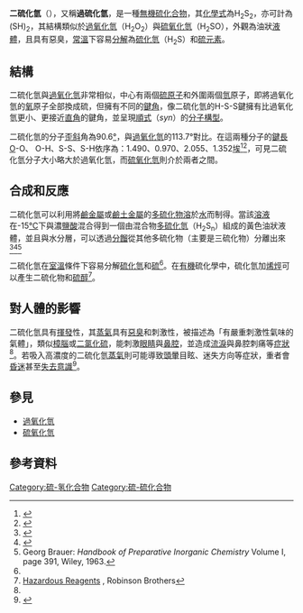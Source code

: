 {{chembox
|verifiedrevid = 443861260
|ImageFile = Hydrogen disulfide bonds.png
|ImageFileL1 = Hydrogen-disulfide-3D-balls.png
|ImageSizeL1 = 130
|ImageNameL1 = 二硫化氫的球棍模型
|ImageFileR1 = Hydrogen-disulfide-3D-vdW.png
|ImageSizeR1 = 130
|ImageNameR1 = 二硫化氫的空間填充模型
|IUPACName = Dihydrogen disulfide
|Section1={{Chembox Identifiers
| ChemSpiderID_Ref = {{chemspidercite|correct|chemspider}}
| ChemSpiderID = 97274
| PubChem = 108196
| InChI = 1/H2S2/c1-2/h1-2H
| InChIKey = BWGNESOTFCXPMA-UHFFFAOYAV
| ChEBI_Ref = {{ebicite|correct|EBI}}
| ChEBI = 33114
| SMILES = SS
| StdInChI_Ref = {{stdinchicite|correct|chemspider}}
| StdInChI = 1S/H2S2/c1-2/h1-2H
| StdInChIKey_Ref = {{stdinchicite|correct|chemspider}}
| StdInChIKey = BWGNESOTFCXPMA-UHFFFAOYSA-N
| CASNo_Ref = {{cascite|correct|CAS}}
| CASNo = 13465-07-1
| RTECS = 
  }}
|Section2 = {{Chembox Properties
| H = 2
| S = 2
| Appearance = 黃色油狀[[液體|液體]]
| Density = 1.334 g cm<sup>-3</sup>
| MeltingPtC = -89.6
| BoilingPtC = 70.7
}}
| Section7 = {{Chembox Hazards
| FlashPt = 易燃
}}
| Section8 = {{Chembox Related
| OtherCpds = [[過氧化氫|過氧化氫]]<br />[[硫化氫|硫化氫]]<br/>[[二硒化氫|二硒化氫]]
}}
}}
'''二硫化氫'''（{{Lang-en|Hydrogen disulfide}}），又稱'''過硫化氫'''，是一種[[無機化合物|無機]][[硫化合物|硫化合物]]，其[[化學式|化學式]]為H<sub>2</sub>S<sub>2</sub>，亦可計為(SH)<sub>2</sub>，其結構類似於[[過氧化氫|過氧化氫]]（H<sub>2</sub>O<sub>2</sub>）與[[硫氧化氫|硫氧化氫]]（H<sub>2</sub>SO），外觀為油狀[[液體|液體]]，且具有惡臭，[[常溫|常溫]]下容易[[分解反應|分解]]為[[硫化氫|硫化氫]]（H<sub>2</sub>S）和[[硫的同素異形體|硫元素]]。

== 結構 ==
二硫化氫與[[過氧化氫|過氧化氫]]非常相似，中心有兩個[[硫|硫]][[原子|原子]]和外圍兩個[[氫|氫]]原子，即將過氧化氫的[[氧|氧]]原子全部換成硫，但擁有不同的[[鍵角|鍵角]]，像二硫化氫的H-S-S鍵擁有比過氧化氫更小、更接近[[直角|直角]]的鍵角，並呈現[[順式|順式]]（''syn''）的[[分子構型|分子構型]]。

二硫化氫的分子[[歪斜|歪斜]]角為90.6[[度_(角)|°]]，與[[過氧化氫|過氧化氫]]的113.7°對比。在這兩種分子的[[鍵長|鍵長]]O-O、 O-H、S-S、S-H依序為：1.490、0.970、2.055、1.352[[埃|埃]]<ref>{{cite journal | author =  Davies, D. W. | title = Photoelectron spectra of hydrogen peroxide and hydrogen disulfide: ab initio calculations | volume = 28 | issue = 4 | pages = 520–522 | journal = Chemical Physics Letters | doi =  10.1016/0009-2614(74)80093-X | year =  1974}}</ref><ref>{{cite journal | year = 1997 | author =  P. Lazzeretti and R. Zanasi | title = On the calculation of parity-violating energies in hydrogen peroxide and hydrogen disulfide molecules within the random-phase approximation | volume = 279 | issue = 5-6 | pages = 349–354 | journal = Chemical Physics Letters | doi = 10.1016/S0009-2614(97)01060-9}}</ref>，可見二硫化氫分子大小略大於過氧化氫，而[[硫氧化氫|硫氧化氫]]則介於兩者之間。

== 合成和反應 ==
二硫化氫可以利用將[[鹼金屬|鹼金屬]]或[[鹼土金屬|鹼土金屬]]的[[多硫化物|多硫化物]][[溶|溶]]於[[水|水]]而制得。當該[[溶液|溶液]]在-15[[攝氏|℃]]下與濃[[鹽酸|鹽酸]]混合得到一個由混合物[[多硫化氫|多硫化氫]]（H<sub>2</sub>S<sub>n</sub>）組成的黃色油狀液體，並且與水分層，可以透過[[分餾|分餾]]從其他多硫化物（主要是三硫化物）分離出來<ref>{{cite book | url = http://books.google.com/?id=AzoCJfTmRDsC | title =A Text Book of Inorganic Chemistry | first = A. K. | last = De | isbn = 978-81-224-1384-7 | date = 2001-01-15}}</ref><ref name="Walton and Parson">{{cite journal | year = 1921 | author =  Walton and Parson | last2 = Parsons | first2 = Llewellyn B. | title = Preparation and Properties of the Persulfides of Hydrogen | volume = 43 | pages = 2539–48 | journal = J. Amer. Chem. Soc. | doi = 10.1021/ja01445a008}}</ref><ref name="Brauer-2">Georg Brauer: ''Handbook of Preparative Inorganic Chemistry'' Volume I, page 391, Wiley, 1963.</ref>

二硫化氫在[[室溫|室溫]]條件下容易分解[[硫化氫|硫化氫]]和[[硫|硫]]<ref name="Walton and Parson" />。在[[有機|有機]]硫化學中，硫化氫加[[烯烴|烯烴]]可以產生二硫化物和[[硫醇|硫醇]]<ref>[http://www.rbltd.co.uk/?PAGEID=10520 Hazardous Reagents] {{Wayback|url=http://www.rbltd.co.uk/?PAGEID=10520 |date=20120428014706 }}, Robinson Brothers</ref>。

== 對人體的影響 ==
二硫化氫具有[[揮發|揮發]]性，其[[蒸氣|蒸氣]]具有[[惡臭|惡臭]]和刺激性，被描述為「有嚴重刺激性氣味的氣體」，類似[[樟腦|樟腦]]或[[二氯化硫|二氯化硫]]，能刺激[[眼睛|眼睛]]與[[鼻腔|鼻腔]]，並造成[[流淚|流淚]]與鼻腔刺痛等[[症狀|症狀]]<ref name="Walton and Parson" />。若吸入高濃度的二硫化氫[[蒸氣|蒸氣]]則可能導致[[頭暈|頭暈]]目眩、迷失方向等症狀，重者會[[昏迷|昏迷]]甚至[[失去意識|失去意識]]<ref>{{cite book | title =Seminars in general adult psychiatry | first = G | last = Stein, Wilkinson | publisher = Royal College of Psychiatrists | year = 2007 | isbn = 978-1-904671-44-2}}</ref>。

== 參見 ==
*[[過氧化氫|過氧化氫]]
*[[硫氧化氫|硫氧化氫]]

==參考資料==
{{Reflist}}

{{氢化合物}}
{{硫化物}}
{{無機硫化合物}}


[[Category:硫-氢化合物|Category:硫-氢化合物]]
[[Category:硫-硫化合物|Category:硫-硫化合物]]